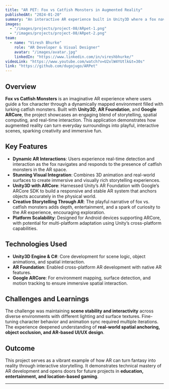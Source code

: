 ```yaml
---
title: "AR PET: Fox vs Catfish Monsters in Augmented Reality"
publishedAt: "2024-01-20"
summary: "An interactive AR experience built in Unity3D where a fox navigates a real-world landscape to confront animated catfish monsters, blending storytelling with spatial computing."
images:
  - "/images/projects/project-08/ARpet-1.png"
  - "/images/projects/project-08/ARpet-2.png"
team:
  - name: "Viresh Bhurke"
    role: "AR Developer & Visual Designer"
    avatar: "/images/avatar.jpg"
    linkedIn: "https://www.linkedin.com/in/vireshbhurke/"
videoLink: "https://www.youtube.com/watch?v=U2xlW4YUtlk&t=30s"
link: "https://github.com/dugojugo/ARPet"
---
```


## Overview

**Fox vs Catfish Monsters** is an imaginative AR experience where users guide a fox character through a dynamically mapped environment filled with lurking catfish monsters. Built with **Unity3D**, **AR Foundation**, and **Google ARCore**, the project showcases an engaging blend of storytelling, spatial computing, and real-time interaction. This application demonstrates how augmented reality can turn everyday surroundings into playful, interactive scenes, sparking creativity and immersive fun.

## Key Features

- **Dynamic AR Interactions**: Users experience real-time detection and interaction as the fox navigates and responds to the presence of catfish monsters in the AR space.
- **Stunning Visual Integration**: Combines 3D animation and real-world surfaces to create immersive and visually rich storytelling experiences.
- **Unity3D with ARCore**: Harnessed Unity’s AR Foundation with Google’s ARCore SDK to build a responsive and stable AR system that anchors objects accurately in the physical world.
- **Creative Storytelling Through AR**: The playful narrative of fox vs. catfish monsters adds depth, entertainment, and a spark of curiosity to the AR experience, encouraging exploration.
- **Platform Scalability**: Designed for Android devices supporting ARCore, with potential for multi-platform adaptation using Unity’s cross-platform capabilities.

## Technologies Used

- **Unity3D Engine & C#**: Core development for scene logic, object animations, and spatial interaction.
- **AR Foundation**: Enabled cross-platform AR development with native AR features.
- **Google ARCore**: For environment mapping, surface detection, and motion tracking to ensure immersive spatial interaction.

## Challenges and Learnings

The challenge was maintaining **scene stability and interactivity** across diverse environments with different lighting and surface textures. Fine-tuning character behavior and animation sync required multiple iterations. The experience deepened understanding of **real-world spatial anchoring, object occlusion, and AR-based UI/UX design**.

## Outcome

This project serves as a vibrant example of how AR can turn fantasy into reality through interactive storytelling. It demonstrates technical mastery of AR development and opens doors for future projects in **education, entertainment, and location-based gaming**.

---
